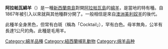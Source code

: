 {{unreferenced|time=2011-07-19T09:54:34+00:00}}
{{Infobox sheep breed
| name          = 阿拉帕瓦綿羊
| image         = Arapawa merino.jpg
| image_alt     = 公羊的角
| imagedimensions = 280px
| image_caption = 
| status        = 未知
| altname       = 
| country       = [[新西蘭|新西蘭]]
| maleweight    = 
| femaleweight  = 
| woolcolor     = 白色
| facecolor     = 黑色
| note          = 
}}

'''阿拉帕瓦綿羊'''（{{lang-en|Arapawa Sheep}}）是一種[[新西蘭|新西蘭]][[南島_(紐西蘭)|南島]]對開[[阿拉帕瓦島|阿拉帕瓦島]]的[[綿羊|綿羊]]，是當地的特有種。自1867年被引入以來就與其他種群分開了。一般相信是來自[[澳洲|澳洲]][[美利奴羊|美利奴羊]]的後代。

此種羊全身黑色，但常有白斑（稱為「Cocktail」），罕有白色。母羊無角，公羊有長達1公尺的角。此種是毛用羊。

[[Category:綿羊品種|Category:綿羊品種]]
[[Category:紐西蘭哺乳動物|Category:紐西蘭哺乳動物]]
[[Category:绵羊品种|Category:绵羊品种]]